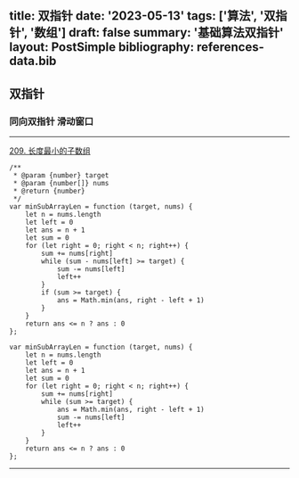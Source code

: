 title: 双指针
date: '2023-05-13'
tags: ['算法', '双指针', '数组']
draft: false
summary: '基础算法双指针'
layout: PostSimple
bibliography: references-data.bib
---

## 双指针

### 同向双指针 滑动窗口

---
[209. 长度最小的子数组](https://leetcode.cn/problems/minimum-size-subarray-sum/)
```
/**
 * @param {number} target
 * @param {number[]} nums
 * @return {number}
 */
var minSubArrayLen = function (target, nums) {
    let n = nums.length
    let left = 0
    let ans = n + 1
    let sum = 0
    for (let right = 0; right < n; right++) {
        sum += nums[right]
        while (sum - nums[left] >= target) {
            sum -= nums[left]
            left++
        }
        if (sum >= target) {
            ans = Math.min(ans, right - left + 1)
        }
    }
    return ans <= n ? ans : 0
};

var minSubArrayLen = function (target, nums) {
    let n = nums.length
    let left = 0
    let ans = n + 1
    let sum = 0
    for (let right = 0; right < n; right++) {
        sum += nums[right]
        while (sum >= target) {
            ans = Math.min(ans, right - left + 1)
            sum -= nums[left]
            left++
        }
    }
    return ans <= n ? ans : 0
};
```
---